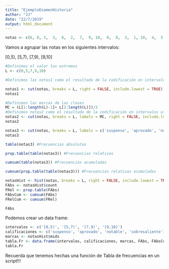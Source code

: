 ```yaml
---
title: "EjemploExamenHistoria"
author: "JJ"
date: "22/7/2019"
output: html_document
---
```



```r
notas <- c(6, 0, 3,  3,  8,  2,  7,  9, 10,  0,  8,  3,  1, 10,  4,  5, 10,  6, 10,  8,  7, 10,  5, 5,  7,  9,  5,  9,  5,  5,  6,  2,  9,  7,  5, 10,  5,  6,  4,  0, 10,  2,  6,  1,  9,  0, 9, 9,  7,  6,  4,  8,  9,  8,  9,  4,  1,  1,  9,  8,  6,  0,  9, 10,  2,  6,  0,  5,  8, 10,  3,  6,  4,  3,  9,  7,  3,  4,  2,  1, 10,  7,  6, 10,  9,  0,  0, 10,  2, 10,  2,  1, 5,  2,  3,  0,  8,  4,  0,  7)

```


Vamos a agrupar las notas en los siguientes intervalos:

[0,5), [5,7), [7,9), [9,10]

```r
#Definimos el valor los extremos
L <- c(0,5,7,9,10)

#Definimos las notas1 como el resultado de la codificación en intervalos:

notas1 <- cut(notas, breaks = L, right = FALSE, include.lowest = TRUE)
notas1

```

```r
#Definimos las marcas de las clases
MC = (L[1:length(L)-1]+ L[2:length(L)])/2
#Definimos notas2 como el resultado de la codificación en intervalos utilizando como etiquetas las marcas de clase
notas2 <- cut(notas, breaks = L, labels = MC, right = FALSE, include.lowest = TRUE)
notas2
```

```r
notas3 <- cut(notas, breaks = L, labels = c('suspenso', 'aprovado', 'notable', 'sobresaliente'), right = FALSE, include.lowest = TRUE)
notas3
```

```r
table(notas3) #Frecuencias absolutas
```

```r
prop.table(table(notas3)) #Frecuencias relativas
```

```r
cumsum(table(notas3)) #Frecuencias acumuladas
``` 

```r
cumsum(prop.table(table(notas3))) #Frecuencias relativas acumuladas
```

```r
notasHist <- hist(notas, breaks = L, right = FALSE, include.lowest = TRUE, plot = FALSE)
FAbs <- notasHist$count
FRel <- prop.table(FAbs)
FAbsCum <- cumsum(FAbs)
FRelCum <- cumsum(FRel)

FAbs

```

Podemos crear un data frame:
```r
intervalos <- c('[0,5)', '[5,7)', '[7,9)', '[9,10]')
calificaciones <- c('suspenso', 'aprovado', 'notable', 'sobresaliente')
marcas <- notasHist$mids
tabla.Fr <- data.frame(intervalos, calificaciones, marcas, FAbs, FAbsCum, FRel, FRelCum)
tabla.Fr
```

Recuerda que tenemos hechas una función de Tabla de frecuencias en un script!!!
